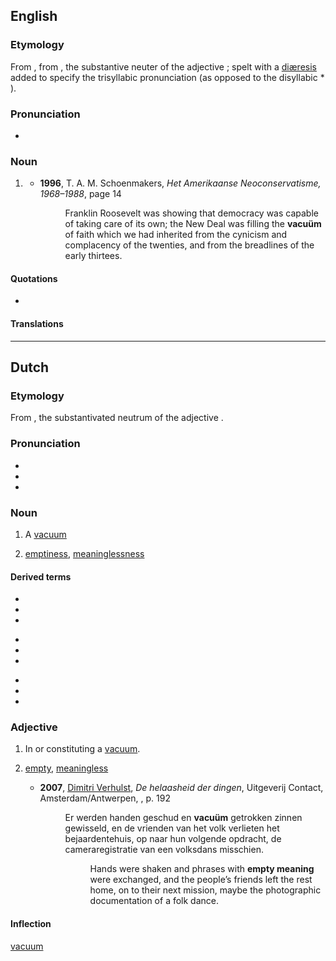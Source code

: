 {{also|vacuum}}
==English==

===Etymology===
From {{etyl|nl|en}} {{m|nl|vacuüm}}, from {{etyl|la|en}} {{m|la|vacuum}}, the substantive neuter of the adjective {{m|la|vacuus||empty}}; spelt with a [[diæresis]] added to specify the trisyllabic pronunciation {{IPAchar|[ˈvæ.kjuː.əm]}} (as opposed to the disyllabic * {{IPAchar|[ˈvæ.kjuːm]}}).

===Pronunciation===
* {{IPA|en|/ˈvækjuːəm/}}

===Noun===
{{en-noun|vacua}}

# {{lb|en|rare|chiefly|Netherlands}} {{alternative spelling of|en|vacuum}}
#* '''1996''', T. A. M. Schoenmakers, ''Het Amerikaanse Neoconservatisme, 1968–1988'', page 14
#*: Franklin Roosevelt was showing that democracy was capable of taking care of its own; the New Deal was filling the '''vacuüm''' of faith which we had inherited from the cynicism and complacency of the twenties, and from the breadlines of the early thirtees.

====Quotations====
* {{seeCites|lang=en}}

====Translations====
{{trans-see|vacuum}}

[[Category:English terms spelled with Ü|vacuum]]

----

==Dutch==

===Etymology===
From {{der|nl|la|vacuum}}, the substantivated neutrum of the adjective {{m|la|vacuus||empty}}.

===Pronunciation===
* {{IPA|nl|/ˈvaː.ky.ʏm/}}
* {{audio|nl|Nl-vacuüm.ogg|Audio}}
* {{hyphenation|nl|va|cu|um}}

===Noun===
{{nl-noun|n|-s|pl2=vacua|vacuümpje}}

# A [[vacuum]]
# {{lb|nl|figuratively}} [[emptiness]], [[meaninglessness]]

====Derived terms====
{{top3}}
* {{l|nl|vacuümbuis}}
* {{l|nl|vacuümglas}}
* {{l|nl|vacuümkamer}}
{{mid3}}
* {{l|nl|vacuümlamp}}
* {{l|nl|vacuümmeter}}
* {{l|nl|vacuümpan}}
{{mid3}}
* {{l|nl|vacuümpomp}}
* {{l|nl|vacuümverpakking}}
* {{l|nl|vacuümverpakt}}
{{bottom}}

===Adjective===
{{nl-adj|-}}

# In or constituting a [[vacuum]].
# {{lb|nl|figuratively}} [[empty]], [[meaningless]]
#* '''2007''', [[w:Dimitri Verhulst|Dimitri Verhulst]], ''De helaasheid der dingen'', Uitgeverij Contact, Amsterdam/Antwerpen, {{ISBN|978 90 254 2773 3}}, p. 192
#*: Er werden handen geschud en '''vacuüm''' getrokken zinnen gewisseld, en de vrienden van het volk verlieten het bejaardentehuis, op naar hun volgende opdracht, de cameraregistratie van een volksdans misschien.
#*:: Hands were shaken and phrases with '''empty meaning''' were exchanged, and the people’s friends left the rest home, on to their next mission, maybe the photographic documentation of a folk dance.

====Inflection====
{{nl-decl-adj|vacuüm|-|part=-}}